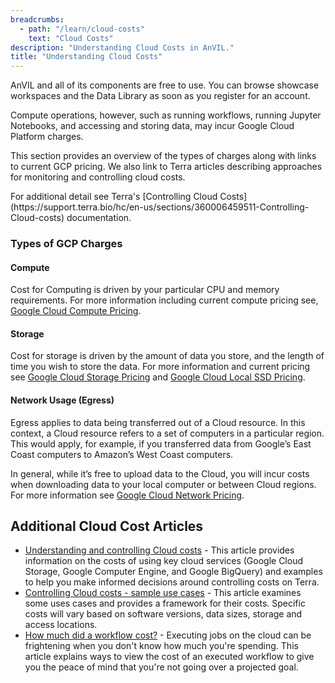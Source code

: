 ```yaml
---
breadcrumbs:
  - path: "/learn/cloud-costs"
    text: "Cloud Costs"
description: "Understanding Cloud Costs in AnVIL."
title: "Understanding Cloud Costs"
---
```


AnVIL and all of its components are free to use. You can browse showcase workspaces and the Data Library as soon as you register for an account.

Compute operations, however, such as running workflows, running Jupyter Notebooks, and accessing and storing data, may incur Google Cloud Platform charges.

This section provides an overview of the types of charges along with links to current GCP pricing. We also link to Terra articles describing approaches for monitoring and controlling cloud costs.

<Alert icon={false} severity="info">
  For additional detail see Terra's [Controlling Cloud
  Costs](https://support.terra.bio/hc/en-us/sections/360006459511-Controlling-Cloud-costs)
  documentation.
</Alert>

### Types of GCP Charges

#### Compute

Cost for Computing is driven by your particular CPU and memory requirements. For more information including current compute pricing see, [Google Cloud Compute Pricing](https://cloud.google.com/compute/all-pricing#top_of_page).

#### Storage

Cost for storage is driven by the amount of data you store, and the length of time you wish to store the data.
For more information and current pricing see [Google Cloud Storage Pricing](https://cloud.google.com/storage/pricing#storage-pricing) and [Google Cloud Local SSD Pricing](https://cloud.google.com/compute/all-pricing#localssdpricing).

#### Network Usage (Egress)

Egress applies to data being transferred out of a Cloud resource. In this context, a Cloud resource refers to a set of computers in a particular region. This would apply, for example, if you transferred data from Google’s East Coast computers to Amazon’s West Coast computers.

In general, while it’s free to upload data to the Cloud, you will incur costs when downloading data to your local computer or between Cloud regions. For more information see [Google Cloud Network Pricing](https://cloud.google.com/storage/pricing#network-egress).

## Additional Cloud Cost Articles

- [Understanding and controlling Cloud costs](https://support.terra.bio/hc/en-us/articles/360029748111-Understanding-and-controlling-Cloud-costs) - This article provides information on the costs of using key cloud services (Google Cloud Storage, Google Computer Engine, and Google BigQuery) and examples to help you make informed decisions around controlling costs on Terra.
- [Controlling Cloud costs - sample use cases](https://support.terra.bio/hc/en-us/articles/360029772212-Controlling-Cloud-costs-sample-use-cases) - This article examines some uses cases and provides a framework for their costs. Specific costs will vary based on software versions, data sizes, storage and access locations.
- [How much did a workflow cost?](https://support.terra.bio/hc/en-us/articles/360037862771-How-much-did-a-workflow-cost) - Executing jobs on the cloud can be frightening when you don't know how much you're spending. This article explains ways to view the cost of an executed workflow to give you the peace of mind that you're not going over a projected goal.
